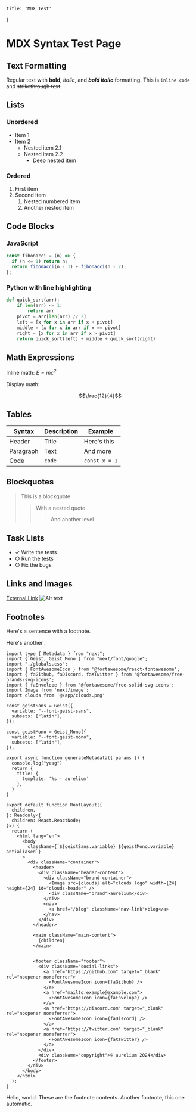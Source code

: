     title: 'MDX Test'
}

# MDX Syntax Test Page
## Text Formatting
Regular text with **bold**, *italic*, and ***bold italic*** formatting.
This is `inline code` and ~~strikethrough text~~.

## Lists
### Unordered
- Item 1
- Item 2
  - Nested item 2.1
  - Nested item 2.2
    - Deep nested item

### Ordered
1. First item
2. Second item
   1. Nested numbered item
   2. Another nested item

## Code Blocks
### JavaScript
```javascript
const fibonacci = (n) => {
  if (n <= 1) return n;
  return fibonacci(n - 1) + fibonacci(n - 2);
};
```

### Python with line highlighting
```python {1,3-4}
def quick_sort(arr):
    if len(arr) <= 1:
        return arr
    pivot = arr[len(arr) // 2]
    left = [x for x in arr if x < pivot]
    middle = [x for x in arr if x == pivot]
    right = [x for x in arr if x > pivot]
    return quick_sort(left) + middle + quick_sort(right)
```

## Math Expressions
Inline math: $E = mc^2$

Display math:

$$\frac{12}{4}$$

## Tables
| Syntax | Description | Example |
|--------|-------------|---------|
| Header | Title | Here's this |
| Paragraph | Text | And more |
| Code | `code` | `const x = 1` |

## Blockquotes
> This is a blockquote
> > With a nested quote
> > > And another level

## Task Lists
<ul className="task-list">
  <li><span className="task-status">✓</span> <span className="completed">Write the tests</span></li>
  <li><span className="task-status">○</span> Run the tests</li>
  <li><span className="task-status">○</span> Fix the bugs</li>
</ul>

## Links and Images
[External Link](https://example.com)
![Alt text](https://via.placeholder.com/150)

## Footnotes
Here's a sentence with a footnote<Footnote index="A" />.

Here's another <Footnote />.

```tsx
import type { Metadata } from "next";
import { Geist, Geist_Mono } from "next/font/google";
import "./globals.css";
import { FontAwesomeIcon } from '@fortawesome/react-fontawesome';
import { faGithub, faDiscord, faXTwitter } from '@fortawesome/free-brands-svg-icons';
import { faEnvelope } from '@fortawesome/free-solid-svg-icons';
import Image from 'next/image';
import clouds from '@/app/clouds.png'

const geistSans = Geist({
  variable: "--font-geist-sans",
  subsets: ["latin"],
});

const geistMono = Geist_Mono({
  variable: "--font-geist-mono",
  subsets: ["latin"],
});

export async function generateMetadata({ params }) {
  console.log("yeag")
  return {
    title: {
      template: '%s - aurelium'
    },
  }
}

export default function RootLayout({
  children,
}: Readonly<{
  children: React.ReactNode;
}>) {
  return (
    <html lang="en">
      <body
        className={`${geistSans.variable} ${geistMono.variable} antialiased`}
      >
        <div className="container">
          <header>
            <div className="header-content">
              <div className="brand-container">
                <Image src={clouds} alt="clouds logo" width={24} height={24} id="clouds-header" />
                <div className="brand">aurelium</div>
              </div>
              <nav>
                <a href="/blog" className="nav-link">blog</a>
              </nav>
            </div>
          </header>

          <main className="main-content">
            {children}
          </main>


          <footer className="footer">
            <div className="social-links">
              <a href="https://github.com" target="_blank" rel="noopener noreferrer">
                <FontAwesomeIcon icon={faGithub} />
              </a>
              <a href="mailto:example@example.com">
                <FontAwesomeIcon icon={faEnvelope} />
              </a>
              <a href="https://discord.com" target="_blank" rel="noopener noreferrer">
                <FontAwesomeIcon icon={faDiscord} />
              </a>
              <a href="https://twitter.com" target="_blank" rel="noopener noreferrer">
                <FontAwesomeIcon icon={faXTwitter} />
              </a>
            </div>
            <div className="copyright">© aurelium 2024</div>
          </footer>
        </div>
      </body>
    </html>
  );
}
```

<FootnoteContent index="A">
Hello, world. These are the footnote contents.
</FootnoteContent>
<FootnoteContent>
Another footnote, this one automatic.
</FootnoteContent>